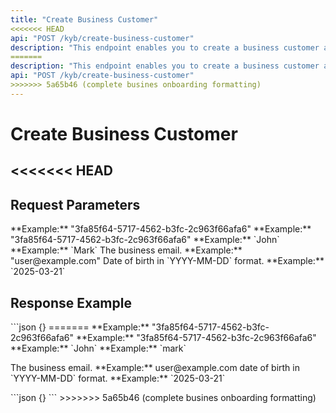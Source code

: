 ```yaml
---
title: "Create Business Customer"
<<<<<<< HEAD
api: "POST /kyb/create-business-customer"
description: "This endpoint enables you to create a business customer after successful KYB verification."
=======
description: "This endpoint enables you to create a business customer after successful kyb verification."
api: "POST /kyb/create-business-customer"
>>>>>>> 5a65b46 (complete busines onboarding formatting)
---
```


# Create Business Customer

<<<<<<< HEAD
---

## Request Parameters

<ParamField body="businessId" type="string" required>
    **Example:** "3fa85f64-5717-4562-b3fc-2c963f66afa6"
</ParamField>

<ParamField body="orgId" type="string" required>
    **Example:** "3fa85f64-5717-4562-b3fc-2c963f66afa6"
</ParamField>

<ParamField body="firstName" type="string" required>
    **Example:** `John`
</ParamField>

<ParamField body="lastName" type="string" required>
    **Example:** `Mark`
</ParamField>

<ParamField body="phoneNumber" type="string" required>
</ParamField>

<ParamField body="gender" type="string" required>
</ParamField>

<ParamField body="email" type="string" required>
    The business email. **Example:** "user@example.com"
</ParamField>

<ParamField body="dateOfBirth" type="string" required>
    Date of birth in `YYYY-MM-DD` format.  
    **Example:** `2025-03-21`
</ParamField>

<ParamField body="nin" type="string" required>
</ParamField>

<ParamField body="bvn" type="string" required>
</ParamField>

<ParamField body="country" type="string" required>
</ParamField>

<ParamField body="state" type="string" required>
</ParamField>

<ParamField body="lga" type="string" required>
</ParamField>

<ParamField body="streetAddress" type="string" required>
</ParamField>

## Response Example

<ResponseExample>
```json
{}
=======
<ParamField body="businessId" type="string" required>
	**Example:** "3fa85f64-5717-4562-b3fc-2c963f66afa6"
</ParamField>

<ParamField body="orgId" type="string" required>
	**Example:** "3fa85f64-5717-4562-b3fc-2c963f66afa6"
</ParamField>

<ParamField body="firstName" type="string" required>
	**Example:** `John`
</ParamField>

<ParamField body="lastName" type="string" required>
	**Example:** `mark`
</ParamField>

<ParamField body="phoneNumber" type="string" required></ParamField>

<ParamField body="gender" type="string" required></ParamField>

<ParamField body="email" type="string" required>
	The business email. **Example:** user@example.com
</ParamField>

<ParamField body="dateOfBirth" type="string" required>
	date of birth in `YYYY-MM-DD` format. **Example:** `2025-03-21`
</ParamField>

<ParamField body="nin" type="string" required></ParamField>

<ParamField body="bvn" type="string" required></ParamField>

<ParamField body="country" type="string" required></ParamField>

<ParamField body="state" type="string" required></ParamField>

<ParamField body="lga" type="string" required></ParamField>

<ParamField body="streetAddress" type="string" required></ParamField>

<ResponseExample>
```json
 {}
```
</ResponseExample>
>>>>>>> 5a65b46 (complete busines onboarding formatting)
